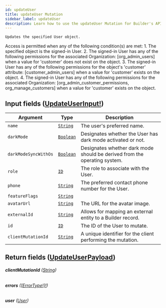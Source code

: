 ```yaml
---
id: updateUser
title: updateUser Mutation
sidebar_label: updateUser
description: Learn how to use the updateUser Mutation for Builder's API.
---
```


    Updates the specified User object.

Access is permitted when any of the following condition(s) are met: 1. The specified object is the signed-in User. 2. The signed-in User has any of the following permissions for the associated Organization: [org_admin_users] when a value for 'customer' does not exist on the object. 3. The signed-in User has any of the following permissions for the object's 'customer' attribute: [customer_admin_users] when a value for 'customer' exists on the object. 4. The signed-in User has any of the following permissions for the associated Organization: [org_admin_customer_permissions, org_manage_customers] when a value for 'customer' exists on the object.

## Input fields ([UpdateUserInput!](/self-managed/composer/builder/api/schema/input_object/UpdateUserInput.mdx))

| Argument             | Type                                       | Description                                                               |
| -------------------- | ------------------------------------------ | ------------------------------------------------------------------------- |
| `name`               | [`String`](/self-managed/composer/builder/api/schema/scalar/String.mdx)   | The user's preferred name.                                                |
| `darkMode`           | [`Boolean`](/self-managed/composer/builder/api/schema/scalar/Boolean.mdx) | Designates whether the User has dark mode activated or not.               |
| `darkModeSyncWithOs` | [`Boolean`](/self-managed/composer/builder/api/schema/scalar/Boolean.mdx) | Designates whether dark mode should be derived from the operating system. |
| `role`               | [`ID`](/self-managed/composer/builder/api/schema/scalar/ID.mdx)           | The role to associate with the User.                                      |
| `phone`              | [`String`](/self-managed/composer/builder/api/schema/scalar/String.mdx)   | The preferred contact phone number for the User.                          |
| `featureFlags`       | [`String`](/self-managed/composer/builder/api/schema/scalar/String.mdx)   |                                                                           |
| `avatarUrl`          | [`String`](/self-managed/composer/builder/api/schema/scalar/String.mdx)   | The URL for the avatar image.                                             |
| `externalId`         | [`String`](/self-managed/composer/builder/api/schema/scalar/String.mdx)   | Allows for mapping an external entity to a Builder record.              |
| `id`                 | [`ID`](/self-managed/composer/builder/api/schema/scalar/ID.mdx)           | The ID of the User to mutate.                                             |
| `clientMutationId`   | [`String`](/self-managed/composer/builder/api/schema/scalar/String.mdx)   | A unique identifier for the client performing the mutation.               |

## Return fields ([UpdateUserPayload](/self-managed/composer/builder/api/schema/object/UpdateUserPayload.mdx))

###### <b>clientMutationId</b> ([String](/self-managed/composer/builder/api/schema/scalar/String.mdx))

###### <b>errors</b> ([[ErrorType!]!](/self-managed/composer/builder/api/schema/object/ErrorType.mdx))

###### <b>user</b> ([User](/self-managed/composer/builder/api/schema/object/User.mdx))
